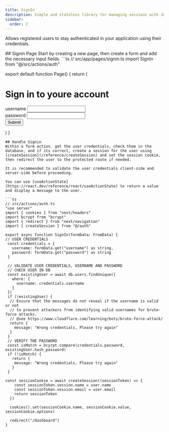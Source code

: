 ```yaml
---
title: SignIn
description: Simple and stateless library for managing sessions with JWT.
sidebar:
  order: 2
---
```


Allows registered users to stay authenticated in your application using their credentials.

<Tabs>
  <TabItem label="Next.js">
## Signin Page
  Start by creating a new page, then create a form and add the necessary input fields.
  ```ts
  // src/app/pages/signin.ts
  import SignIn from "@/src/actions/auth"
  
  export default function Page() {
    return (
      <div>
        <h1>Sign in to youre account</h1>
        <form action={SignIn}>
            <label htmlFor="username">username</label>
            <input type="text" name="username" id="username" />
            <br />
            <label htmlFor="password">password</label>
            <input type="text" name="password" id="password" />
            <br />
            <button type="submit">Submit</button>
        </form>
      </div>
    )
  }
  ```
## Handle Signin
Within a form action. get the user credentials, check them in the database, and if its correct, create a session for the user using [createSession](/reference/createSession) and set the session cookie, then redirect the user to the protected route if needed.

It is recommended to validate the user credentials client-side and server-side before proceeding.

You can use [useActionState](https://react.dev/reference/react/useActionState) to return a value and display a message to the user.

  ```ts
  // src/actions/auth.ts
  "use server"
  import { cookies } from "next/headers"
  import bcrypt from "bcrypt"
  import { redirect } from "next/navigation"
  import { createSession } from "@/auth"
  
  export async function SignIn(formData: FromData) {
  // USER CREDENTIALS
   const credentials = {
     username: formData.get("username") as string,
     password: formData.get("password") as string
   }
   
   // VALIDATE USER CREDENTIALS, USERNAME AND PASSWORD 
   // CHECK USER IN DB
   const existingUser = await db.users.findUnique({
     where: {
       username: credentials.username
     }
   })
   if (!existingUser) {
    // Ensure that the messages do not reveal if the username is valid or not
    // to prevent attackers from identifying valid usernames for brute-force attacks.
    // @see https://www.cloudflare.com/learning/bots/brute-force-attack/
    return {
      message: "Wrong credentials, Please try again"
    }
   }
   // VERIFY THE PASSWORD
   const isMatch = bcyrpt.compare(credentials.password, existingUser.hash_password)
   if (!isMatch) {
     return {
      message: "Wrong credentials, Please try again"
     }
   }
   
  const sessionCookie = await createSession((sessionToken) => {
      const sessionToken.session.name = user.name
      const sessionToken.session.email = user.email
      return sessionToken   
    })   
      
    cookies().set(sessionCookie.name, sessionCookie.value, sessionCookie.options)
    
    redirect("/dashboard")
  }
  ```
  </TabItem>
</Tabs>

